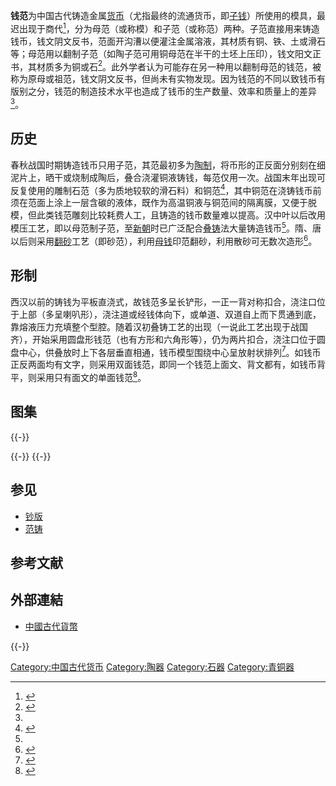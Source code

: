 {{noteTA
|1=zh-hans:范; zh-hant:範;
|2=zh-hans:制; zh-hant:製;
|3=zh-hans:晒干; zh-hant:曬乾;
}}
'''钱范'''为中国古代铸造金属[[货币|货币]]（尤指最终的流通货币，即[[子钱|子钱]]）所使用的模具，最迟出现于商代<ref name="历史">{{cite web|url=http://www.subaonet.com/cul/2013/1220/1259183.shtml|title=《渐进的西汉钱范》|accessdate=2014-08-23|work=|publisher=苏州日报|archive-url=https://web.archive.org/web/20150924111338/http://www.subaonet.com/cul/2013/1220/1259183.shtml|archive-date=2015-09-24|dead-url=yes}}</ref>，分为母范（或称模）和子范（或称范）两种。子范直接用来铸造钱币，钱文阴文反书，范面开沟漕以便灌注金属溶液，其材质有铜、铁、土或滑石等；母范用以翻制子范（如陶子范可用铜母范在半干的土坯上压印），钱文阳文正书，其材质多为铜或石<ref>{{cite book |author=阮智富、郭忠新|title=《现代汉语大词典 （下册）》|year=2009|publisher=上海辞书出版社|location=上海|pages=}}</ref>。此外学者认为可能存在另一种用以翻制母范的钱范，被称为原母或祖范，钱文阴文反书，但尚未有实物发现。因为钱范的不同以致钱币有版别之分，钱范的制造技术水平也造成了钱币的生产数量、效率和质量上的差异<ref name= "历史"/>。

==历史==

春秋战国时期铸造钱币只用子范，其范最初多为[[陶范|陶制]]，将币形的正反面分别刻在细泥片上，晒干或烧制成陶后，叠合浇灌铜液铸钱，每范仅用一次。战国末年出现可反复使用的雕制石范（多为质地较软的滑石料）和铜范<ref>{{cite book |author=赵德馨|title=《中国经济史辞典》|year=1990|publisher=湖北辞书出版社|location=武汉|pages=}}</ref>，其中铜范在浇铸钱币前须在范面上涂上一层含碳的液体，既作为高温铜液与铜范间的隔离膜，又便于脱模，但此类钱范雕刻比较耗费人工，且铸造的钱币数量难以提高。汉中叶以后改用模压工艺，即以母范制子范，至[[新朝|新朝]]时已广泛配合[[叠铸|叠铸]]法大量铸造钱币<ref name= "历史"/>。隋、唐以后则采用[[砂铸造|翻砂]]工艺（即砂范），利用[[母钱|母钱]]印范翻砂，利用散砂可无数次造形<ref>{{cite book |author=何林|title=《钱币学词汇简释》|year=1999|publisher=大众文艺出版社|location=北京|pages=}}</ref>。

==形制==

西汉以前的铸钱为平板直浇式，故钱范多呈长铲形，一正一背对称扣合，浇注口位于上部（多呈喇叭形），浇注道或经钱体向下，或单道、双道自上而下贯通到底，靠熔液压力充填整个型腔。随着汉初叠铸工艺的出现（一说此工艺出现于战国齐），开始采用圆盘形钱范（也有方形和六角形等），仍为两片扣合，浇注口位于圆盘中心，供叠放时上下各层垂直相通，钱币模型围绕中心呈放射状排列<ref>{{cite web|url=http://www.cnm.com.cn/newsview.asp?id=480|title=《齐刀铜范母与叠铸工艺》|accessdate=2014-08-23|work=周卫荣|publisher=中国钱币博物馆（原载《中国钱币》2002年第2期）|deadurl=yes|archiveurl=https://web.archive.org/web/20140826120631/http://www.cnm.com.cn/newsview.asp?id=480|archivedate=2014-08-26}}</ref>。如钱币正反两面均有文字，则采用双面钱范，即同一个钱范上面文、背文都有，如钱币背平，则采用只有面文的单面钱范<ref>{{cite web|url=http://news.idoican.com.cn/zgwwb/html/2008-04/23/content_11229166.htm|title=《“大布黄千”钱母范赏析》|accessdate=2014-08-23|work=吴玲|publisher=《中国文物报》2008年04月23日|deadurl=yes|archiveurl=https://web.archive.org/web/20140826114932/http://news.idoican.com.cn/zgwwb/html/2008-04/23/content_11229166.htm|archivedate=2014年8月26日}}</ref>。

==图集==
{{multiple image
| align  = left
| image1 = Coin Mould in Shanghai Museum 01 2014-07.JPG
| width1 = 106
| caption1 = 战国楚[[蚁鼻钱|蚁鼻钱]]铜子范，[[上海博物馆|上海博物馆]]藏（下同）
| image2 = Coin Mould in Shanghai Museum 02 2014-07.JPG
| width2 = 240
| caption2 = 战国齐[[刀币|齐大刀]]陶子范
| image3 = Coin Mould in Shanghai Museum 03 2014-07.JPG
| width3 = 106
| caption3 = 西汉[[五铢|五铢]]石子范，浇铸口为半椭圆喇叭形，中央刻有浇铸主槽，两侧各排列6枚共12枚五铢钱模<ref>{{cite web|url=http://www.anhui.cc/news/20140724/1165333.shtml|title=《罕见钱范，为古钱币研究提供佐证》|accessdate=2014-08-23|work=|publisher=滁州在线|deadurl=yes|archiveurl=https://web.archive.org/web/20150923172219/http://www.anhui.cc/news/20140724/1165333.shtml|archivedate=2015-09-23}}</ref>
| image4 = Coin Mould in Shanghai Museum 04 2014-07.JPG
| width4 = 240
| caption4 = 东汉五铢叠铸铜母范，中有凸星
| image5 = Coin Mould in Shanghai Museum 06 2014-07.JPG
| width5 = 240
| caption5 = 南朝梁五铢叠铸陶子范，中有凹孔}}
{{-}}

{{multiple image
| align  = left
| image1 = Coin Mould in Shanghai Museum 07 2014-07.JPG
| width1 = 240
| caption1 = 西汉五铢陶母范残块
| image2 = Coin Mould in Shanghai Museum 09 2014-07.JPG
| width2 = 106
| caption2 = 新朝大泉五十栔刀五百陶母范残块
| image3 = Coin Mould in Shanghai Museum 08 2014-07.JPG
| width3 = 240
| caption3 = 新朝壮泉四十次布九百陶母范残块
| image4 = Coin Mould in Shanghai Museum 10 2014-07.JPG
| width4 = 240
| caption4 = 新朝一刀平五千陶母范残块
| image5 = Pottery mould for spade coin.jpg
| width5 = 177
| caption5 = 春秋晋国[[空首布|空首布]]陶范
}}
{{-}}
{{multiple image
| align  = left
| image1 = Bronze Squeeze with Inscriptions of Yingyuan.jpg 
| width1 = 160
| caption1 = 战国楚国[[郢爰|郢爰]]青铜印模
| image2 = Bronze Mould for Casting Banliang Coins.jpg
| width2 = 120
| caption2 = 秦代[[半两|半两]]钱铜合范
}}
{{-}}

== 参见 ==
*[[钞版|钞版]]
*[[范铸|范铸]]

== 参考文献 ==
{{Reflist|30em}}

== 外部連結 ==
*[http://www.chiculture.net/0901/html/c25/0901c25.html 中國古代貨幣] {{Wayback|url=http://www.chiculture.net/0901/html/c25/0901c25.html |date=20200604233107 }}

{{-}}
{{中国古钱币}}
{{青銅器工藝}}

[[Category:中国古代货币|Category:中国古代货币]]
[[Category:陶器|Category:陶器]]
[[Category:石器|Category:石器]]
[[Category:青铜器|Category:青铜器]]